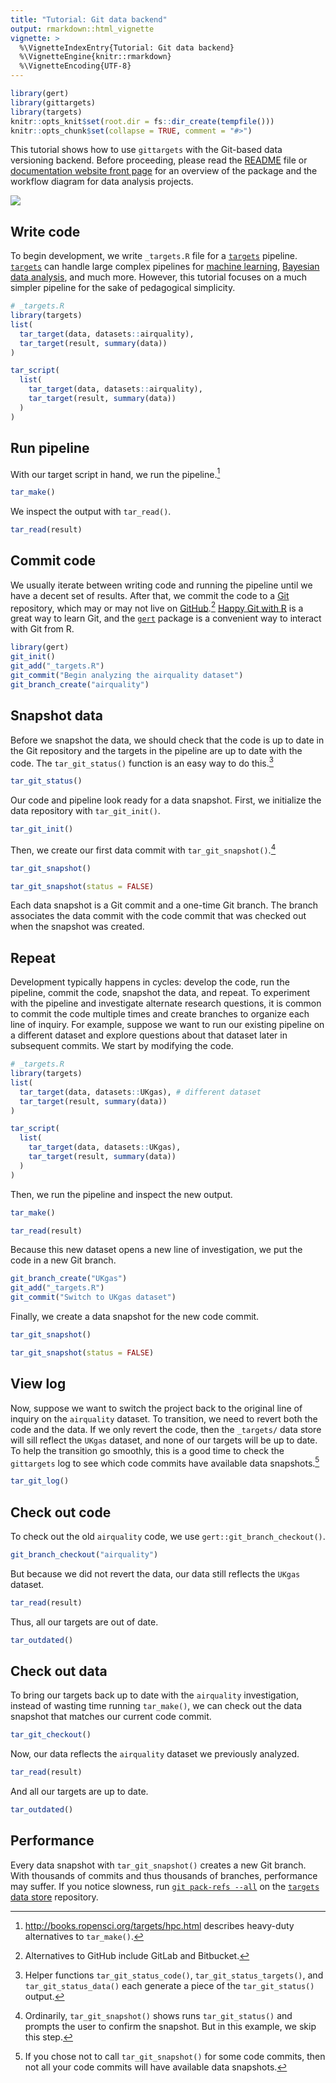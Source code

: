 ```yaml
---
title: "Tutorial: Git data backend"
output: rmarkdown::html_vignette
vignette: >
  %\VignetteIndexEntry{Tutorial: Git data backend}
  %\VignetteEngine{knitr::rmarkdown}
  %\VignetteEncoding{UTF-8}
---
```


```r
library(gert)
library(gittargets)
library(targets)
knitr::opts_knit$set(root.dir = fs::dir_create(tempfile()))
knitr::opts_chunk$set(collapse = TRUE, comment = "#>")
```

This tutorial shows how to use `gittargets` with the Git-based data versioning backend. Before proceeding, please read the [README](https://github.com/wlandau/gittargets/blob/main/README.md) file or [documentation website front page](https://wlandau.github.io/gittargets/) for an overview of the package and the workflow diagram for data analysis projects.

![](./workflow.png)

## Write code

To begin development, we write `_targets.R` file for a [`targets`](https://docs.ropensci.org/targets/) pipeline. [`targets`](https://docs.ropensci.org/targets/) can handle large complex pipelines for [machine learning](https://github.com/wlandau/targets-keras), [Bayesian data analysis](http://github.com/wlandau/rmedicine2021-pipeline), and much more. However, this tutorial focuses on a much simpler pipeline for the sake of pedagogical simplicity.

```r
# _targets.R
library(targets)
list(
  tar_target(data, datasets::airquality),
  tar_target(result, summary(data))
)
```

```r
tar_script(
  list(
    tar_target(data, datasets::airquality),
    tar_target(result, summary(data))
  )
)
```

## Run pipeline

With our target script in hand, we run the pipeline.^[<http://books.ropensci.org/targets/hpc.html> describes heavy-duty alternatives to `tar_make()`.]

```r
tar_make()
```

We inspect the output with `tar_read()`.

```r
tar_read(result)
```

## Commit code

We usually iterate between writing code and running the pipeline until we have a decent set of results. After that, we commit the code to a [Git](https://git-scm.com/docs/git-pack-refs) repository, which may or may not live on [GitHub](https://github.com).^[Alternatives to GitHub include GitLab and Bitbucket.] [Happy Git with R](https://happygitwithr.com) is a great way to learn Git, and the [`gert`](https://docs.ropensci.org/gert/) package is a convenient way to interact with Git from R.

```r
library(gert)
git_init()
git_add("_targets.R")
git_commit("Begin analyzing the airquality dataset")
git_branch_create("airquality")
```

## Snapshot data

Before we snapshot the data, we should check that the code is up to date in the Git repository and the targets in the pipeline are up to date with the code. The `tar_git_status()` function is an easy way to do this.^[Helper functions `tar_git_status_code()`, `tar_git_status_targets()`, and `tar_git_status_data()` each generate a piece of the `tar_git_status()` output.]

```r
tar_git_status()
```

Our code and pipeline look ready for a data snapshot. First, we initialize the data repository with `tar_git_init()`.

```r
tar_git_init()
```

Then, we create our first data commit with `tar_git_snapshot()`.^[Ordinarily, `tar_git_snapshot()` shows runs `tar_git_status()` and prompts the user to confirm the snapshot. But in this example, we skip this step.]

```r
tar_git_snapshot()
```

```r
tar_git_snapshot(status = FALSE)
```

Each data snapshot is a Git commit and a one-time Git branch. The branch associates the data commit with the code commit that was checked out when the snapshot was created.

## Repeat

Development typically happens in cycles: develop the code, run the pipeline, commit the code, snapshot the data, and repeat. To experiment with the pipeline and investigate alternate research questions, it is common to commit the code multiple times and create branches to organize each line of inquiry. For example, suppose we want to run our existing pipeline on a different dataset and explore questions about that dataset later in subsequent commits. We start by modifying the code.

```r
# _targets.R
library(targets)
list(
  tar_target(data, datasets::UKgas), # different dataset
  tar_target(result, summary(data))
)
```

```r
tar_script(
  list(
    tar_target(data, datasets::UKgas),
    tar_target(result, summary(data))
  )
)
```

Then, we run the pipeline and inspect the new output.

```r
tar_make()
```

```r
tar_read(result)
```

Because this new dataset opens a new line of investigation, we put the code in a new Git branch.

```r
git_branch_create("UKgas")
git_add("_targets.R")
git_commit("Switch to UKgas dataset")
```

Finally, we create a data snapshot for the new code commit.

```r
tar_git_snapshot()
```

```r
tar_git_snapshot(status = FALSE)
```

## View log

Now, suppose we want to switch the project back to the original line of inquiry on the `airquality` dataset. To transition, we need to revert both the code and the data. If we only revert the code, then the `_targets/` data store will sill reflect the `UKgas` dataset, and none of our targets will be up to date. To help the transition go smoothly, this is a good time to check the `gittargets` log to see which code commits have available data snapshots.^[If you chose not to call `tar_git_snapshot()` for some code commits, then not all your code commits will have available data snapshots.]

```r
tar_git_log()
```

## Check out code

To check out the old `airquality` code, we use `gert::git_branch_checkout()`.

```r
git_branch_checkout("airquality")
```

But because we did not revert the data, our data still reflects the `UKgas` dataset.

```r
tar_read(result)
```

Thus, all our targets are out of date.

```r
tar_outdated()
```

## Check out data

To bring our targets back up to date with the `airquality` investigation, instead of wasting time running `tar_make()`, we can check out the data snapshot that matches our current code commit.

```r
tar_git_checkout()
```

Now, our data reflects the `airquality` dataset we previously analyzed.

```r
tar_read(result)
```

And all our targets are up to date.

```r
tar_outdated()
```

## Performance

Every data snapshot with `tar_git_snapshot()` creates a new Git branch. With thousands of commits and thus thousands of branches, performance may suffer. If you notice slowness, run [`git pack-refs --all`](https://git-scm.com/docs/git-pack-refs) on the [`targets` data store](https://books.ropensci.org/targets/files.html#internal-data-files) repository.
